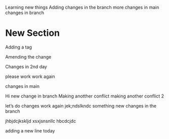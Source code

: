 Learning new things
Adding changes in the branch
more changes in main
changes in branch


# New Section
Adding a tag

Amending the change

Changes in 2nd day

please work
work again


changes in main


Hi 
new change in branch
Making anotther conflict
making another conflict 2

let's do changes
work again
jek;ndslkndc
something new
changes in the branch

jhbjdcjkskljd
xsxjsnsnllc
hbcdcjdc

adding a new line today


